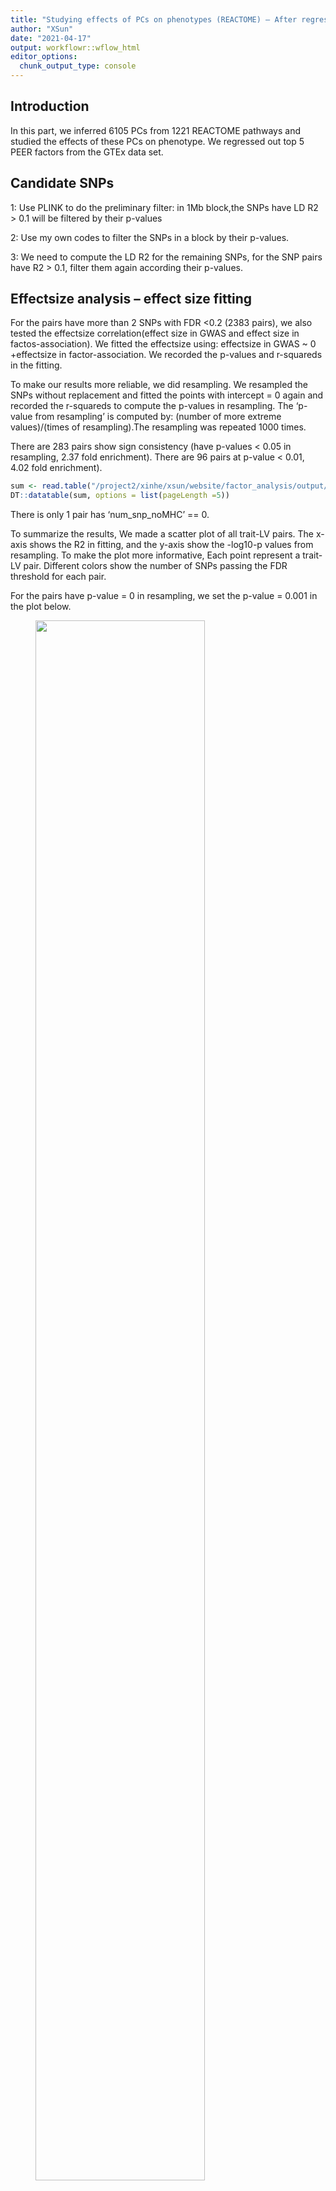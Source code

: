 ```yaml
---
title: "Studying effects of PCs on phenotypes (REACTOME) – After regressing out 5 GTEx PEER factors, 'AND' LD Clumping(r2 = 0.1, d= 1Mb), Whole blood "
author: "XSun"
date: "2021-04-17"
output: workflowr::wflow_html
editor_options:
  chunk_output_type: console
---
```


## **Introduction**

In this part, we inferred 6105 PCs from 1221 REACTOME pathways and studied the effects of these PCs on phenotype. We regressed out top 5 PEER factors from the GTEx data set. 

## **Candidate SNPs**

1: Use PLINK to do the preliminary filter: in 1Mb block,the SNPs have LD R2 > 0.1 will be filtered by their p-values

2: Use my own codes to filter the SNPs in a block by their p-values.

3: We need to compute the LD R2 for the remaining SNPs, for the SNP pairs have R2 > 0.1, filter them again according their p-values. 

## **Effectsize analysis -- effect size fitting**

For the pairs have more than 2 SNPs with FDR <0.2 (2383 pairs), we also tested the effectsize correlation(effect size in GWAS and effect size in factos-association). We fitted the effectsize using: effectsize in GWAS ~ 0 +effectsize in factor-association. We recorded the p-values and r-squareds in the fitting.

To make our results more reliable, we did resampling. We resampled the SNPs without replacement and fitted the points with intercept = 0 again and recorded the r-squareds to compute the p-values in resampling. The 'p-value from resampling' is computed by: (number of more extreme values)/(times of resampling).The resampling was repeated 1000 times.

There are 283 pairs show sign consistency (have p-values < 0.05 in resampling, 2.37 fold enrichment). There are 96 pairs at p-value < 0.01, 4.02 fold enrichment). 

```r
sum <- read.table("/project2/xinhe/xsun/website/factor_analysis/output/simple_sum_pcs_reg_5_d1k_reactome_wb.txt", header = T)
DT::datatable(sum, options = list(pageLength =5))
```

There is only 1 pair has 'num_snp_noMHC' == 0. 

To summarize the results, We made a scatter plot of all trait-LV pairs. The x-axis shows the R2 in fitting, and the y-axis show the -log10-p values from resampling. To make the plot more informative, Each point represent a trait-LV pair. Different colors show the number of SNPs passing the FDR threshold for each pair.

For the pairs have p-value = 0 in resampling, we set the p-value = 0.001 in the plot below.

<figure class="half">
    <img src="https://github.com/xsun1229/factor_analysis/raw/master/output/effectsizesum_0.2_reactome_wb_d1k.jpeg" width="80%">
</figure>

## **Detailed results for ukb.allasthma_pwy594_pc1**

```r
load("/project2/xinhe/xsun/website/factor_analysis/output/info_table_annot_pval_reactome_pc_reg_5_wb_ukb.allasthma_d1k.rdata")

DT::datatable(final_full, options = list(pageLength =5))
```

<figure class="half">
    <img src="https://github.com/xsun1229/factor_analysis/raw/master/output/effectsize_pwy594_pc1_ukb.allasthma_pval5e8_reactome_wb_d1k.jpeg" width="80%">
</figure>

## **Detailed results for wbc_pwy897_pc2**

```r
load("/project2/xinhe/xsun/website/factor_analysis/output/info_table_annot_pval_reactome_pc_reg_5_wb_wbc_d1k.rdata")

DT::datatable(final_full, options = list(pageLength =5))
```

<figure class="half">
    <img src="https://github.com/xsun1229/factor_analysis/raw/master/output/effectsize_pwy897_pc2_wbc_pval5e8_reactome_wb_d1k.jpeg" width="80%">
</figure>


## **Detailed results for TC_pwy34_pc5**

Total Cholesterol

```r
load("/project2/xinhe/xsun/website/factor_analysis/output/info_table_annot_pval_reactome_pc_reg_5_wb_TC_d1k.rdata")

DT::datatable(final_full, options = list(pageLength =5))
```

<figure class="half">
    <img src="https://github.com/xsun1229/factor_analysis/raw/master/output/effectsize_pwy34_pc5_TC_pval5e8_reactome_wb_d1k.jpeg" width="80%">
</figure>

## **Detailed results for lymph_pwy143_pc3 **

 lymphocyte count

```r
load("/project2/xinhe/xsun/website/factor_analysis/output/info_table_annot_pval_reactome_pc_reg_5_wb_lymph_d1k.rdata")

DT::datatable(final_full, options = list(pageLength =5))
```

<figure class="half">
    <img src="https://github.com/xsun1229/factor_analysis/raw/master/output/effectsize_pwy143_pc3_lymph_pval5e8_reactome_wb_d1k.jpeg" width="80%">
</figure>